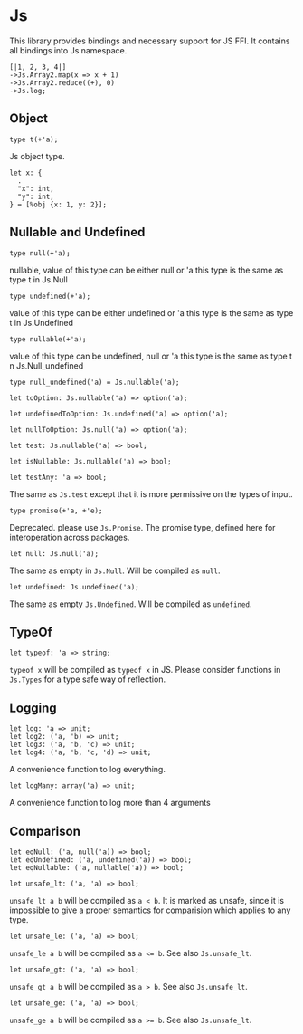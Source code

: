 
# Js

This library provides bindings and necessary support for JS FFI.
It contains all bindings into Js namespace.

```re example
[|1, 2, 3, 4|]
->Js.Array2.map(x => x + 1)
->Js.Array2.reduce((+), 0)
->Js.log;
```

## Object

```re
type t(+'a);
```

Js object type.

```re
let x: {
  .
  "x": int,
  "y": int,
} = [%obj {x: 1, y: 2}];
```

## Nullable and Undefined

```re
type null(+'a);
```

nullable, value of this type can be either null or 'a this type is the same as type t in Js.Null

```re
type undefined(+'a);
```

value of this type can be either undefined or 'a this type is the same as type t in Js.Undefined

```re
type nullable(+'a);
```

value of this type can be undefined, null or 'a this type is the same as type t n Js.Null_undefined

```re
type null_undefined('a) = Js.nullable('a);
```

```re
let toOption: Js.nullable('a) => option('a);
```

```re
let undefinedToOption: Js.undefined('a) => option('a);
```

```re
let nullToOption: Js.null('a) => option('a);
```

```re
let test: Js.nullable('a) => bool;
```

```re
let isNullable: Js.nullable('a) => bool;
```

```re
let testAny: 'a => bool;
```

The same as `Js.test` except that it is more permissive on the types of input.

```re
type promise(+'a, +'e);
```

Deprecated. please use `Js.Promise`.
The promise type, defined here for interoperation across packages.

```re
let null: Js.null('a);
```

The same as empty in `Js.Null`. Will be compiled as `null`.

```re
let undefined: Js.undefined('a);
```

The same as empty `Js.Undefined`. Will be compiled as `undefined`.

## TypeOf

```re
let typeof: 'a => string;
```

`typeof x` will be compiled as `typeof x` in JS. Please consider functions in `Js.Types` for a type safe way of reflection.

## Logging

```re
let log: 'a => unit;
let log2: ('a, 'b) => unit;
let log3: ('a, 'b, 'c) => unit;
let log4: ('a, 'b, 'c, 'd) => unit;
```

A convenience function to log everything.

```re
let logMany: array('a) => unit;
```

A convenience function to log more than 4 arguments

## Comparison

```re
let eqNull: ('a, null('a)) => bool;
let eqUndefined: ('a, undefined('a)) => bool;
let eqNullable: ('a, nullable('a)) => bool;
```

```re
let unsafe_lt: ('a, 'a) => bool;
```

`unsafe_lt a b` will be compiled as `a < b`. It is marked as unsafe, since it is impossible to give a proper semantics for comparision which applies to any type.

```re
let unsafe_le: ('a, 'a) => bool;
```

`unsafe_le a b` will be compiled as `a <= b`. See also `Js.unsafe_lt`.

```re
let unsafe_gt: ('a, 'a) => bool;
```

`unsafe_gt a b` will be compiled as `a > b`. See also `Js.unsafe_lt`.

```re
let unsafe_ge: ('a, 'a) => bool;
```

`unsafe_ge a b` will be compiled as `a >= b`. See also `Js.unsafe_lt`.
